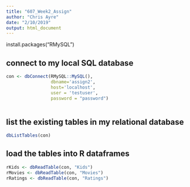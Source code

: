```yaml
---
title: "607_Week2_Assign"
author: "Chris Ayre"
date: "2/10/2019"
output: html_document
---
```


install.packages("RMySQL")


## connect to my local SQL database

```r
con <- dbConnect(RMySQL::MySQL(),
                 dbname='assign2', 
                 host='localhost',
                 user = 'testuser',
                 password = "password")
      
```

## list the existing tables in my relational database
```r
dbListTables(con)
```


## load the tables into R dataframes

```r
rKids <- dbReadTable(con, "Kids")
rMovies <- dbReadTable(con, "Movies")
rRatings <- dbReadTable(con, "Ratings")
```
